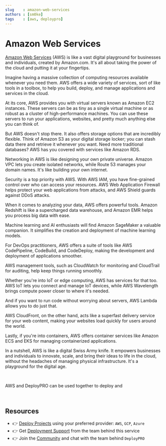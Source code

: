 ```yaml
---
slug    : amazon-web-services
authors : [sm0ke]
tags    : [aws, deploypro]
---
```

# Amazon Web Services 

[Amazon Web Services](/blog/amazon-web-services) (AWS) is like a vast digital playground for businesses and individuals, created by Amazon.com. It's all about taking the power of the cloud and putting it at your fingertips.

<!--truncate-->

Imagine having a massive collection of computing resources available whenever you need them. 
AWS offers a wide variety of services, sort of like tools in a toolbox, to help you build, deploy, and manage applications and services in the cloud.

At its core, AWS provides you with virtual servers known as Amazon EC2 instances. These servers can be as tiny as a single virtual machine or as robust as a cluster of high-performance machines. 
You can use these servers to run your applications, websites, and pretty much anything else you can think of.

But AWS doesn't stop there. It also offers storage options that are incredibly flexible. Think of Amazon S3 as your digital storage locker; you can stash data there and retrieve it whenever you want. 
Need more traditional databases? AWS has you covered with services like Amazon RDS.

Networking in AWS is like designing your own private universe. Amazon VPC lets you create isolated networks, while Route 53 manages your domain names. It's like building your own internet.

Security is a top priority with AWS. With AWS IAM, you have fine-grained control over who can access your resources. 
AWS Web Application Firewall helps protect your web applications from attacks, and AWS Shield guards against DDoS attacks.

When it comes to analyzing your data, AWS offers powerful tools. Amazon Redshift is like a supercharged data warehouse, and Amazon EMR helps you process big data with ease.

Machine learning and AI enthusiasts will find Amazon SageMaker a valuable companion. 
It simplifies the creation and deployment of machine learning models.

For DevOps practitioners, AWS offers a suite of tools like AWS CodePipeline, CodeBuild, and CodeDeploy, making the development and deployment of applications smoother.

AWS management tools, such as CloudWatch for monitoring and CloudTrail for auditing, help keep things running smoothly.

Whether you're into IoT or edge computing, AWS has services for that too. AWS IoT lets you connect and manage IoT devices, while AWS Wavelength brings compute power closer to where it's needed.

And if you want to run code without worrying about servers, AWS Lambda allows you to do just that.

AWS CloudFront, on the other hand, acts like a superfast delivery service for your web content, making your websites load quickly for users around the world.

Lastly, if you're into containers, AWS offers container services like Amazon ECS and EKS for managing containerized applications.

In a nutshell, AWS is like a digital Swiss Army knife. It empowers businesses and individuals to innovate, scale, and bring their ideas to life in the cloud, without the headaches of managing physical infrastructure. 
It's a playground for the digital age.

<br />

AWS and DeployPRO can be used together to deploy and 


<br />

## Resources

- 👉 [Deploy Projects](https://deploypro.dev/) using your preferred provider: `AWS`, `GCP`, `Azure`
- 👉 Get [Deployment Support](https://deploypro.dev/support/) from the team behind this service
- 👉 Join the [Community](https://discord.gg/qQhjQZhnur) and chat with the team behind `DeployPRO`
